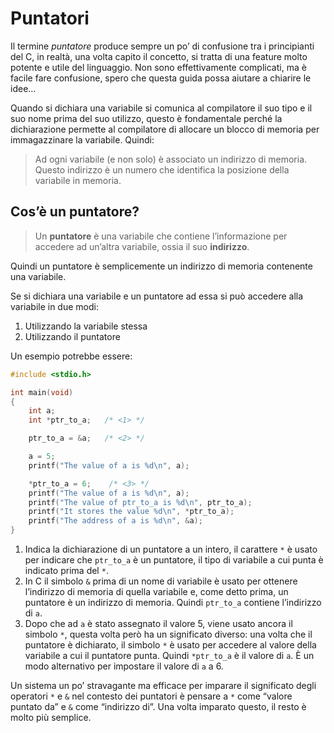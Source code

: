 # Puntatori

Il termine *puntatore* produce sempre un po' di confusione tra i principianti del C, in realtà, una volta capito il concetto, si tratta di una feature molto potente e utile del linguaggio. Non sono effettivamente complicati, ma è facile fare confusione, spero che questa guida possa aiutare a chiarire le idee...

Quando si dichiara una variabile si comunica al compilatore il suo tipo e il suo nome prima del suo utilizzo, questo è fondamentale perché la dichiarazione permette al compilatore di allocare un blocco di memoria per immagazzinare la variabile. Quindi:

> Ad ogni variabile (e non solo) è associato un indirizzo di memoria. Questo indirizzo è un numero che identifica la posizione della variabile in memoria.

## Cos'è un puntatore?

> Un **puntatore** è una variabile che contiene l'informazione per accedere ad un'altra variabile, ossia il suo **indirizzo**.

Quindi un puntatore è semplicemente un indirizzo di memoria contenente una variabile.

Se si dichiara una variabile e un puntatore ad essa si può accedere alla variabile in due modi:

1. Utilizzando la variabile stessa
2. Utilizzando il puntatore

Un esempio potrebbe essere:

```c
#include <stdio.h>

int main(void)
{
    int a;
    int *ptr_to_a;   /* <1> */

    ptr_to_a = &a;   /* <2> */

    a = 5;
    printf("The value of a is %d\n", a);

    *ptr_to_a = 6;    /* <3> */
    printf("The value of a is %d\n", a);
    printf("The value of ptr_to_a is %d\n", ptr_to_a);
    printf("It stores the value %d\n", *ptr_to_a);
    printf("The address of a is %d\n", &a);
}
```

1. Indica la dichiarazione di un puntatore a un intero, il carattere `*` è usato per indicare che `ptr_to_a` è un puntatore, il tipo di variabile a cui punta è indicato prima del `*`.
2. In C il simbolo `&` prima di un nome di variabile è usato per ottenere l'indirizzo di memoria di quella variabile e, come detto prima, un puntatore è un indirizzo di memoria. Quindi `ptr_to_a` contiene l'indirizzo di `a`.
3. Dopo che ad `a` è stato assegnato il valore 5, viene usato ancora il simbolo `*`, questa volta però ha un significato diverso: una volta che il puntatore è dichiarato, il simbolo `*` è usato per accedere al valore della variabile a cui il puntatore punta. Quindi `*ptr_to_a` è il valore di `a`. È un modo alternativo per impostare il valore di `a` a 6.

::: {.callout-tip}
Un sistema un po' stravagante ma efficace per imparare il significato degli operatori `*` e `&` nel contesto dei puntatori è pensare a `*` come "valore puntato da" e `&` come "indirizzo di". Una volta imparato questo, il resto è molto più semplice.
:::
